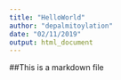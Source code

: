 ```yaml
---
title: "HelloWorld"
author: "depalmitoylation"
date: "02/11/2019"
output: html_document
---
```


##This is a markdown file
